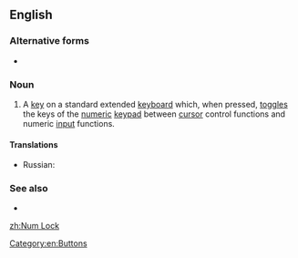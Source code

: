 ==English==

===Alternative forms===
* {{l|en|num lock}}

===Noun===
{{en-noun|head=[[num|Num]] [[lock|Lock]]}}

# {{lb|en|computing}} A [[key]] on a standard extended [[keyboard]] which, when pressed, [[toggle]]s the keys of the [[numeric]] [[keypad]] between [[cursor]] control functions and numeric [[input]] functions.

====Translations====
{{trans-top|a key, which toggles the keys of the numeric keypad}}
* Russian: {{t|ru|намло́к|m}}
{{trans-mid}}
{{trans-bottom}}

===See also===
* {{list:computer keys/en}}

[[Category:en:Buttons]]

[[zh:Num Lock]]